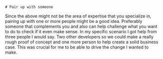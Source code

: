 
<TwoColumns>
  <Column className="flex justify-center items-center">
  
    # Pair up with someone
  
  </Column>

  <Column className="flex flex-row justify-center items-center">
    <Handshake className="w-72 h-72" />
  </Column>
</TwoColumns>


<Notes>
Since the above might not be the area of expertise that you specialize in, pairing up with one or more people might be a good idea. Preferably someone that complements you and also can help challenge what you want to do to check if it even make sense. In my specific scenario I got help from three people I would say. Two other developers so we could make a really rough proof of concept and one more person to help create a solid business case. This was crucial for me to be able to drive the change I wanted to make.
</Notes>
